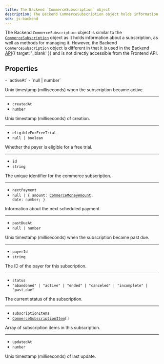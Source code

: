 ```yaml
---
title: The Backend `CommerceSubscription` object
description: The Backend CommerceSubscription object holds information about a subscription of your application.
sdk: js-backend
---
```


The Backend `CommerceSubscription` object is similar to the [`CommerceSubscription`](/docs/references/javascript/types/commerce-subscription-resource) object as it holds information about a subscription, as well as methods for managing it. However, the Backend `CommerceSubscription` object is different in that it is used in the [Backend API](/docs/reference/backend-api/tag/Organizations#operation/ListOrganizations){{ target: '_blank' }} and is not directly accessible from the Frontend API.

## Properties

<Properties>
  - `activeAt`
  - `null | number`

  Unix timestamp (milliseconds) when the subscription became active.

  ---

  - `createdAt`
  - `number`

  Unix timestamp (milliseconds) of creation.

  ---

  - `eligibleForFreeTrial`
  - `null | boolean`

  Whether the payer is eligible for a free trial.

  ---

  - `id`
  - `string`

  The unique identifier for the commerce subscription.

  ---

  - `nextPayment`
  - <code>null | \{ amount: [CommerceMoneyAmount](/docs/references/javascript/types/commerce-money); date: number; }</code>

  Information about the next scheduled payment.

  ---

  - `pastDueAt`
  - `null | number`

  Unix timestamp (milliseconds) when the subscription became past due.

  ---

  - `payerId`
  - `string`

  The ID of the payer for this subscription.

  ---

  - `status`
  - `"abandoned" | "active" | "ended" | "canceled" | "incomplete" | "past_due"`

  The current status of the subscription.

  ---

  - `subscriptionItems`
  - <code>[CommerceSubscriptionItem](/docs/references/backend/types/commerce-subscription-item)\[]</code>

  Array of subscription items in this subscription.

  ---

  - `updatedAt`
  - `number`

  Unix timestamp (milliseconds) of last update.
</Properties>
